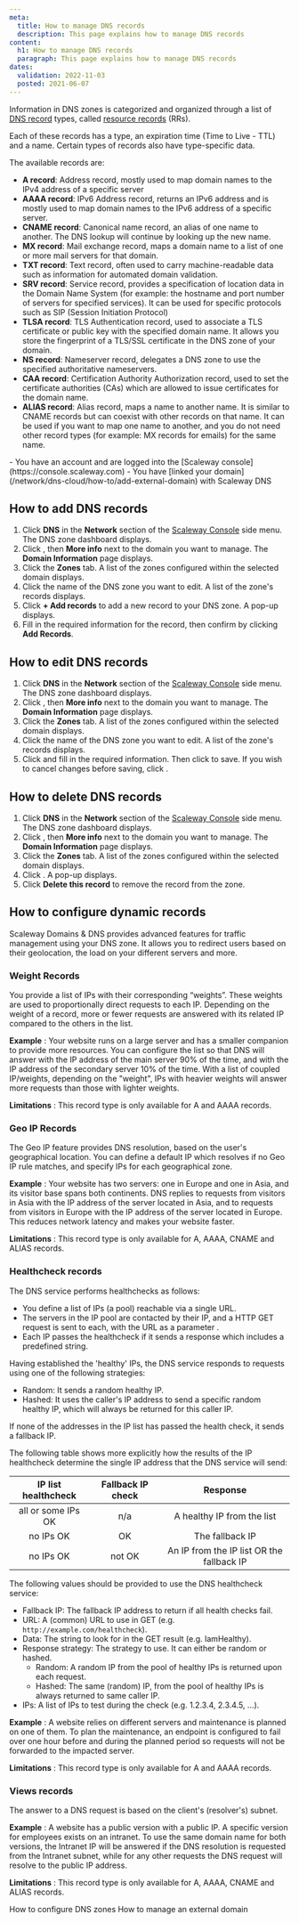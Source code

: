 ```yaml
---
meta:
  title: How to manage DNS records
  description: This page explains how to manage DNS records
content:
  h1: How to manage DNS records
  paragraph: This page explains how to manage DNS records
dates:
  validation: 2022-11-03
  posted: 2021-06-07
---
```


Information in DNS zones is categorized and organized through a list of [DNS record](/network/dns-cloud/concepts/#dns-record) types, called [resource records](/network/dns-cloud/concepts/#resource-record) (RRs).

Each of these records has a type, an expiration time (Time to Live - TTL) and a name. Certain types of records also have type-specific data.

The available records are:

* **A record**: Address record, mostly used to map domain names to the IPv4 address of a specific server
* **AAAA record**: IPv6 Address record, returns an IPv6 address and is mostly used to map domain names to the IPv6 address of a specific server. 
* **CNAME record**: Canonical name record, an alias of one name to another. The DNS lookup will continue by looking up the new name. 
* **MX record**: Mail exchange record, maps a domain name to a list of one or more mail servers for that domain.
* **TXT record**: Text record, often used to carry machine-readable data such as information for automated domain validation.
* **SRV record**: Service record, provides a specification of location data in the Domain Name System (for example: the hostname and port number of servers for specified services). It can be used for specific protocols such as SIP (Session Initiation Protocol)
* **TLSA record**: TLS Authentication record, used to associate a TLS certificate or public key with the specified domain name. It allows you store the fingerprint of a TLS/SSL certificate in the DNS zone of your domain.
* **NS record**: Nameserver record, delegates a DNS zone to use the specified authoritative nameservers.
* **CAA record**: Certification Authority Authorization record, used to set the certificate authorities (CAs) which are allowed to issue certificates for the domain name.
* **ALIAS record**: Alias record, maps a name to another name. It is similar to CNAME records but can coexist with other records on that name. It can be used if you want to map one name to another, and you do not need other record types (for example: MX records for emails) for the same name.

<Message type="requirement">
  - You have an account and are logged into the [Scaleway console](https://console.scaleway.com) 
  - You have [linked your domain](/network/dns-cloud/how-to/add-external-domain) with Scaleway DNS
</Message>

## How to add DNS records

1. Click **DNS** in the **Network** section of the [Scaleway Console](https://console.scaleway.com) side menu. The DNS zone dashboard displays.
2. Click <Icon name="more" />, then **More info** next to the domain you want to manage. The **Domain Information** page displays.
3. Click the **Zones** tab. A list of the zones configured within the selected domain displays.
4. Click the name of the DNS zone you want to edit. A list of the zone's records displays.
5. Click **+ Add records** to add a new record to your DNS zone. A pop-up displays.
6. Fill in the required information for the record, then confirm by clicking **Add Records**.
    <Lightbox src="scaleway-dns-add-records.webp" alt="" />

## How to edit DNS records

1. Click **DNS** in the **Network** section of the [Scaleway Console](https://console.scaleway.com) side menu. The DNS zone dashboard displays.
2. Click <Icon name="more" />, then **More info** next to the domain you want to manage. The **Domain Information** page displays.
3. Click the **Zones** tab. A list of the zones configured within the selected domain displays.
4. Click the name of the DNS zone you want to edit. A list of the zone's records displays.
5. Click <Icon name="edit" /> and fill in the required information. Then click <Icon name="validate" /> to save. If you wish to cancel changes before saving, click <Icon name="cancel" />.
    <Lightbox src="scaleway-dns-edit-records.webp" alt="" />


## How to delete DNS records

1. Click **DNS** in the **Network** section of the [Scaleway Console](https://console.scaleway.com) side menu. The DNS zone dashboard displays.
2. Click <Icon name="more" />, then **More info** next to the domain you want to manage. The **Domain Information** page displays.
3. Click the **Zones** tab. A list of the zones configured within the selected domain displays.
4. Click <Icon name="delete" />. A pop-up displays. 
    <Lightbox src="scaleway-dns-confirm-delete.webp" alt="" />
5. Click **Delete this record** to remove the record from the zone. 

## How to configure dynamic records

Scaleway Domains & DNS provides advanced features for traffic management using your DNS zone. It allows you to redirect users based on their geolocation, the load on your different servers and more. 

### Weight Records

You provide a list of IPs with their corresponding “weights”. These weights are used to proportionally direct requests to each IP. Depending on the weight of a record, more or fewer requests are answered with its related IP compared to the others in the list.

**Example**
: Your website runs on a large server and has a smaller companion to provide more resources. You can configure the list so that DNS will answer with the IP address of the main server 90% of the time, and with the IP address of the secondary server 10% of the time.  With a list of coupled IP/weights, depending on the "weight", IPs with heavier weights will answer more requests than those with lighter weights.

**Limitations**
: This record type is only available for A and AAAA records.

<Lightbox src="scaleway-dns-weighted.webp" alt="" />


### Geo IP Records

The Geo IP feature provides DNS resolution, based on the user's geographical location. You can define a default IP which resolves if no Geo IP rule matches, and specify IPs for each geographical zone.

**Example**
: Your website has two servers: one in Europe and one in Asia, and its visitor base spans both continents. DNS replies to requests from visitors in Asia with the IP address of the server located in Asia, and to requests from visitors in Europe with the IP address of the server located in Europe. This reduces network latency and makes your website faster.

**Limitations**
: This record type is only available for A, AAAA, CNAME and ALIAS records.

<Lightbox src="scaleway-dns-geo-ip.webp" alt="" />


### Healthcheck records

The DNS service performs healthchecks as follows:

  - You define a list of IPs (a pool) reachable via a single URL.
  - The servers in the IP pool are contacted by their IP, and a HTTP GET request is sent to each, with the URL as a parameter .
  - Each IP passes the healthcheck if it sends a response which includes a predefined string.

Having established the 'healthy' IPs, the DNS service responds to requests using one of the following strategies:

  - Random: It sends a random healthy IP.
  - Hashed: It uses the caller's IP address to send a specific random healthy IP, which will always be returned for this caller IP.

If none of the addresses in the IP list has passed the health check, it sends a fallback IP.

<Message type="note">
  The following table shows more explicitly how the results of the IP healthcheck determine the single IP address that the DNS service will send:

  | IP list healthcheck | Fallback IP check |                  Response                 |
  |:-------------------:|:-----------------:|:-----------------------------------------:|
  | all or some IPs OK  | n/a               | A healthy IP from the list                |
  | no IPs OK           | OK                | The fallback IP                           |
  | no IPs OK           | not OK            | An IP from the IP list OR the fallback IP |

</Message>

The following values should be provided to use the DNS healthcheck service:

  - Fallback IP: The fallback IP address to return if all health checks fail.
  - URL: A (common) URL to use in GET (e.g. `http://example.com/healthcheck`).
  - Data: The string to look for in the GET result (e.g. IamHealthy).
  - Response strategy: The strategy to use. It can either be random or hashed.
    - Random: A random IP from the pool of healthy IPs is returned upon each request.
    - Hashed: The same (random) IP, from the pool of healthy IPs is always returned to same caller IP.
  - IPs: A list of IPs to test during the check (e.g. 1.2.3.4, 2.3.4.5, ...).

**Example**
: A website relies on different servers and maintenance is planned on one of them. To plan the maintenance, an endpoint is configured to fail over one hour before and during the planned period so requests will not be forwarded to the impacted server.

**Limitations**
: This record type is only available for A and AAAA records.

<Lightbox src="scaleway-dns-healthcheck.webp" alt="" />


### Views records

The answer to a DNS request is based on the client's (resolver's) subnet.

**Example**
: A website has a public version with a public IP. A specific version for employees exists on an intranet. To use the same domain name for both versions, the Intranet IP will be answered if the DNS resolution is requested from the Intranet subnet, while for any other requests the DNS request will resolve to the public IP address.

**Limitations**
: This record type is only available for A, AAAA, CNAME and ALIAS records.

<Lightbox src="scaleway-dns-view.webp" alt="" />


<Navigation title="See Also">
  <PreviousButton to="/network/dns-cloud/how-to/configure-dns-zones/">How to configure DNS zones</PreviousButton>
  <NextButton to="/network/dns-cloud/how-to/manage-external-domain/">How to manage an external domain</NextButton>
</Navigation>

